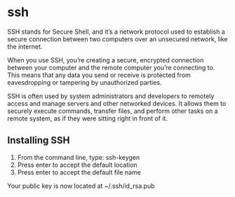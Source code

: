 # ssh

SSH stands for Secure Shell, and it’s a network protocol
used to establish a secure connection between two computers
over an unsecured network, like the internet.

When you use SSH, you’re creating a secure, encrypted
connection between your computer and the remote computer
you’re connecting to. This means that any data you send or
receive is protected from eavesdropping or tampering by unauthorized parties.

SSH is often used by system administrators and developers
to remotely access and manage servers and other networked
devices. It allows them to securely execute commands,
transfer files, and perform other tasks on a remote system,
as if they were sitting right in front of it.

## Installing SSH

1. From the command line, type: ssh-keygen
2. Press enter to accept the default location
3. Press enter to accept the default file name

Your public key is now located at ~/.ssh/id_rsa.pub
